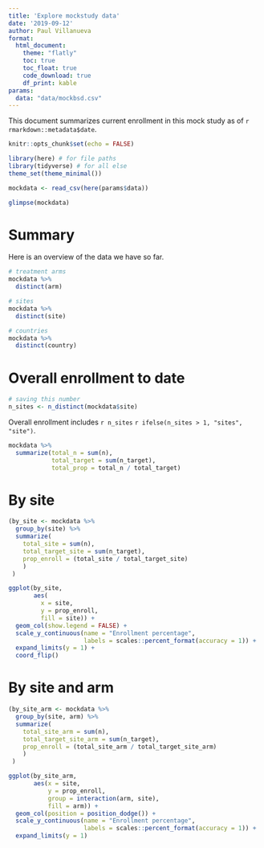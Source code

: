 ```yaml
---
title: 'Explore mockstudy data'
date: '2019-09-12'
author: Paul Villanueva
format: 
  html_document:
    theme: "flatly"
    toc: true
    toc_float: true
    code_download: true
    df_print: kable
params:
  data: "data/mockbsd.csv"
---
```


This document summarizes current enrollment in this mock study as of `r rmarkdown::metadata$date`.

```r
knitr::opts_chunk$set(echo = FALSE)
```

```r
library(here) # for file paths
library(tidyverse) # for all else
theme_set(theme_minimal())
```

```r
mockdata <- read_csv(here(params$data))
```

```r
glimpse(mockdata)
```

# Summary

Here is an overview of the data we have so far.

```r
# treatment arms
mockdata %>% 
  distinct(arm)

# sites
mockdata %>% 
  distinct(site)

# countries
mockdata %>% 
  distinct(country)
```

# Overall enrollment to date

```r
# saving this number
n_sites <- n_distinct(mockdata$site)
```

Overall enrollment includes `r n_sites` `r ifelse(n_sites > 1, "sites", "site")`.

```r
mockdata %>% 
  summarize(total_n = sum(n),
            total_target = sum(n_target),
            total_prop = total_n / total_target)
```

# By site

```r
(by_site <- mockdata %>% 
  group_by(site) %>% 
  summarize(
    total_site = sum(n),
    total_target_site = sum(n_target),
    prop_enroll = (total_site / total_target_site)
    )
 )
```

```r
ggplot(by_site, 
       aes(
         x = site, 
         y = prop_enroll, 
         fill = site)) +
  geom_col(show.legend = FALSE) +
  scale_y_continuous(name = "Enrollment percentage",
                     labels = scales::percent_format(accuracy = 1)) +
  expand_limits(y = 1) +
  coord_flip()
```

# By site and arm

```r
(by_site_arm <- mockdata %>% 
  group_by(site, arm) %>% 
  summarize(
    total_site_arm = sum(n),
    total_target_site_arm = sum(n_target),
    prop_enroll = (total_site_arm / total_target_site_arm)
    )
 )
```

```r
ggplot(by_site_arm,
       aes(x = site, 
           y = prop_enroll, 
           group = interaction(arm, site),
           fill = arm)) +
  geom_col(position = position_dodge()) +
  scale_y_continuous(name = "Enrollment percentage",
                     labels = scales::percent_format(accuracy = 1)) +
  expand_limits(y = 1) 
```
